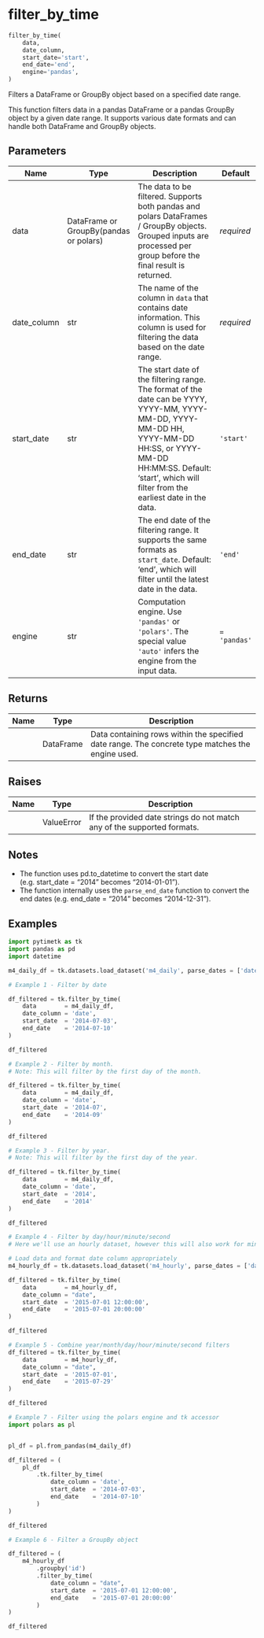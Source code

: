 # filter_by_time { #pytimetk.filter_by_time }

```python
filter_by_time(
    data,
    date_column,
    start_date='start',
    end_date='end',
    engine='pandas',
)
```

Filters a DataFrame or GroupBy object based on a specified date range.

This function filters data in a pandas DataFrame or a pandas GroupBy object
by a given date range. It supports various date formats and can handle both
DataFrame and GroupBy objects.

## Parameters {.doc-section .doc-section-parameters}

| Name        | Type                                   | Description                                                                                                                                                                                                                      | Default      |
|-------------|----------------------------------------|----------------------------------------------------------------------------------------------------------------------------------------------------------------------------------------------------------------------------------|--------------|
| data        | DataFrame or GroupBy(pandas or polars) | The data to be filtered. Supports both pandas and polars DataFrames / GroupBy objects. Grouped inputs are processed per group before the final result is returned.                                                               | _required_   |
| date_column | str                                    | The name of the column in `data` that contains date information. This column is used for filtering the data based on the date range.                                                                                             | _required_   |
| start_date  | str                                    | The start date of the filtering range. The format of the date can be YYYY, YYYY-MM, YYYY-MM-DD, YYYY-MM-DD HH, YYYY-MM-DD HH:SS, or YYYY-MM-DD HH:MM:SS. Default: 'start', which will filter from the earliest date in the data. | `'start'`    |
| end_date    | str                                    | The end date of the filtering range. It supports the same formats as `start_date`. Default: 'end', which will filter until the latest date in the data.                                                                          | `'end'`      |
| engine      | str                                    | Computation engine. Use ``'pandas'`` or ``'polars'``. The special value ``'auto'`` infers the engine from the input data.                                                                                                        | `= 'pandas'` |

## Returns {.doc-section .doc-section-returns}

| Name   | Type      | Description                                                                                      |
|--------|-----------|--------------------------------------------------------------------------------------------------|
|        | DataFrame | Data containing rows within the specified date range. The concrete type matches the engine used. |

## Raises {.doc-section .doc-section-raises}

| Name   | Type       | Description                                                             |
|--------|------------|-------------------------------------------------------------------------|
|        | ValueError | If the provided date strings do not match any of the supported formats. |

## Notes {.doc-section .doc-section-notes}

- The function uses pd.to_datetime to convert the start date
  (e.g. start_date = "2014" becomes "2014-01-01").
- The function internally uses the `parse_end_date` function to convert the
  end dates (e.g. end_date = "2014" becomes "2014-12-31").

## Examples {.doc-section .doc-section-examples}

```python
import pytimetk as tk
import pandas as pd
import datetime

m4_daily_df = tk.datasets.load_dataset('m4_daily', parse_dates = ['date'])

```

```python
# Example 1 - Filter by date

df_filtered = tk.filter_by_time(
    data        = m4_daily_df,
    date_column = 'date',
    start_date  = '2014-07-03',
    end_date    = '2014-07-10'
)

df_filtered

```

```python
# Example 2 - Filter by month.
# Note: This will filter by the first day of the month.

df_filtered = tk.filter_by_time(
    data        = m4_daily_df,
    date_column = 'date',
    start_date  = '2014-07',
    end_date    = '2014-09'
)

df_filtered

```

```python
# Example 3 - Filter by year.
# Note: This will filter by the first day of the year.

df_filtered = tk.filter_by_time(
    data        = m4_daily_df,
    date_column = 'date',
    start_date  = '2014',
    end_date    = '2014'
)

df_filtered

```

```python
# Example 4 - Filter by day/hour/minute/second
# Here we'll use an hourly dataset, however this will also work for minute/second data

# Load data and format date column appropriately
m4_hourly_df = tk.datasets.load_dataset('m4_hourly', parse_dates = ['date'])

df_filtered = tk.filter_by_time(
    data        = m4_hourly_df,
    date_column = "date",
    start_date  = '2015-07-01 12:00:00',
    end_date    = '2015-07-01 20:00:00'
)

df_filtered
```

```python
# Example 5 - Combine year/month/day/hour/minute/second filters
df_filtered = tk.filter_by_time(
    data        = m4_hourly_df,
    date_column = "date",
    start_date  = '2015-07-01',
    end_date    = '2015-07-29'
)

df_filtered

```

```python
# Example 7 - Filter using the polars engine and tk accessor
import polars as pl


pl_df = pl.from_pandas(m4_daily_df)

df_filtered = (
    pl_df
        .tk.filter_by_time(
            date_column = 'date',
            start_date  = '2014-07-03',
            end_date    = '2014-07-10'
        )
)

df_filtered

```

```python
# Example 6 - Filter a GroupBy object

df_filtered = (
    m4_hourly_df
        .groupby('id')
        .filter_by_time(
            date_column = "date",
            start_date  = '2015-07-01 12:00:00',
            end_date    = '2015-07-01 20:00:00'
        )
)

df_filtered
```